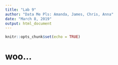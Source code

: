 ---
title: "Lab 9"
author: "Data Me Pls: Amanda, James, Chris, Anna"
date: "March 8, 2019"
output: html_document
---

```{r setup, include=FALSE}
knitr::opts_chunk$set(echo = TRUE)
```

# woo...
